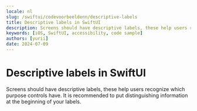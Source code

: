 ```yaml
---
locale: nl
slug: /swiftui/codevoorbeeldenn/descriptive-labels
title: Descriptive labels in SwiftUI
description: Screens should have descriptive labels, these help users recognize which purpose controls have.
keywords: [iOS, SwiftUI, accessibility, code sample]
authors: [yurii]
date: 2024-07-09
---
```


# Descriptive labels in SwiftUI

Screens should have descriptive labels, these help users recognize which purpose controls have. It is recommended to put distinguishing information at the beginning of your labels.

<CodeSample id="screen-labels" platform="swiftui" locale="nl"/>
